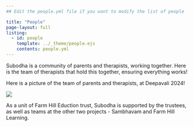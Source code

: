 ```yaml
---
## Edit the people.yml file if you want to modify the list of people

title: "People"
page-layout: full
listing:
  - id: people
    template: ../_theme/people.ejs
    contents: people.yml
---
```

Subodha is a community of parents and therapists, working together. Here is the team of therapists that hold this together, ensuring everything works!

::: {#people}
:::

Here is a picture of the team of parents and therapists, at Deepavali 2024!

![](parents-therapist-2024.jpg)

As a unit of Farm Hill Eduction trust, Subodha is supported by the trustees, as well as teams at the other two projects - Sambhavam and Farm Hill Learning. 


